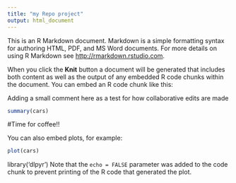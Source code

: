 ```yaml
---
title: "my Repo project"
output: html_document
---
```


This is an R Markdown document. Markdown is a simple formatting syntax for authoring HTML, PDF, and MS Word documents. For more details on using R Markdown see <http://rmarkdown.rstudio.com>.

When you click the **Knit** button a document will be generated that includes both content as well as the output of any embedded R code chunks within the document. You can embed an R code chunk like this:

Adding a small comment here as a test for how collaborative edits are made

```r
summary(cars)
```
#Time for coffee!!

You can also embed plots, for example:

```r
plot(cars)
```
library('dlpyr')
Note that the `echo = FALSE` parameter was added to the code chunk to prevent printing of the R code that generated the plot.
